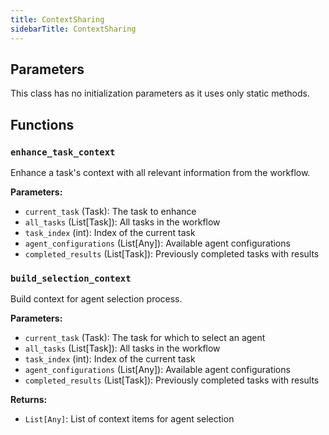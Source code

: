 ```yaml
---
title: ContextSharing
sidebarTitle: ContextSharing
---
```


## Parameters

This class has no initialization parameters as it uses only static methods.

## Functions

### `enhance_task_context`

Enhance a task's context with all relevant information from the workflow.

**Parameters:**

- `current_task` (Task): The task to enhance
- `all_tasks` (List[Task]): All tasks in the workflow
- `task_index` (int): Index of the current task
- `agent_configurations` (List[Any]): Available agent configurations
- `completed_results` (List[Task]): Previously completed tasks with results

### `build_selection_context`

Build context for agent selection process.

**Parameters:**

- `current_task` (Task): The task for which to select an agent
- `all_tasks` (List[Task]): All tasks in the workflow
- `task_index` (int): Index of the current task
- `agent_configurations` (List[Any]): Available agent configurations
- `completed_results` (List[Task]): Previously completed tasks with results

**Returns:**

- `List[Any]`: List of context items for agent selection
